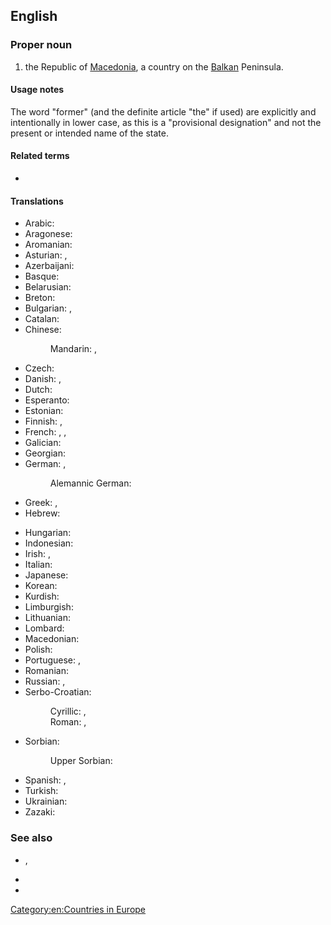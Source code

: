 ==English==

===Proper noun===
{{en-proper noun|head=(the) [[former]] [[Yugoslav]] [[Republic]] of [[Macedonia]]}}

# {{senseid|en|Q221}}{{non-gloss definition|A provisional designation (pending resolution of a naming dispute with Greece) used by many international organizations to refer to}} the Republic of [[Macedonia]], a country on the [[Balkan]] Peninsula. {{qualifier|Abbreviated ''[[FYROM]]''.}}

====Usage notes====
The word "former" (and the definite article "the" if used) are explicitly and intentionally in lower case, as this is a "provisional designation" and not the present or intended name of the state.

====Related terms====
* {{l|en|Republic of Macedonia}}

====Translations====
<!-- the spelling of former and Yugoslav seems to be inconsistent and there are variants - both lower and upper cases are used in different languages-->
{{trans-top-also|id=Q221|provisional designation of the Republic of Macedonia|Republic of Macedonia|Macedonia}}
* Arabic: {{t|ar|جُمْهُورِيَّة مَقْدُونِيَا اليُوغُوسْلَافِيَّة السَابِقَة}}
* Aragonese: {{t|an|Antigua Republica Yugoslava de Macedonia}}
* Aromanian: {{t|rup|Republica Ex-Iugoslavã ali Machedonia}}
* Asturian: {{t|ast|Antigua República Yugoslava de Macedonia}}, {{t|ast|ex República Yugoslava de Macedonia}}
* Azerbaijani: {{t|az|Keçmiş Yuqoslaviya Makedoniya Respublikası}}
* Basque: {{t|eu|Mazedoniako Jugoslaviar Errepublika Ohia}}
* Belarusian: {{t|be|Была́я Югасла́ўская Pэспу́бліка Македо́нія|f|sc=Cyrl}}
* Breton: {{t|br|Ez-Republik Yougoslaviat Makedonia}}
* Bulgarian: {{t|bg|Би́вша Югосла́вска Репу́блика Македо́ния|f|sc=Cyrl}}, {{t|bg|БЮРМ|f|tr=BJuRM|sc=Cyrl}}
* Catalan: {{t|ca|Exrepública Iugoslava de Macedònia}}
* Chinese:
*: Mandarin: {{t|cmn|前南斯拉夫馬其頓共和國|sc=Hani}}, {{t|cmn|前南斯拉夫马其顿共和国|tr=qián Nánsīlāfū Mǎqídùn gònghéguó|sc=Hani}}
* Czech: {{t|cs|bývalá jugoslávská republika Makedonie|f}}
* Danish: {{t|da|Den Tidligere Jugoslaviske Republik Makedonien|c}}, {{t|da|TJRM}}
* Dutch: {{t|nl|Voormalige Joegoslavische Republiek Macedonië}}
* Esperanto: {{t|eo|Iama Jugoslavia Respubliko Makedonio}}
* Estonian: {{t|et|endine Jugoslaavia Makedoonia Vabariik}}
* Finnish: {{t|fi|entinen Jugoslavian tasavalta Makedonia}}, {{t+|fi|EJTM}}
* French: {{t|fr|ancienne République yougoslave de Macédoine|f}}, {{t+|fr|ARYM|f}}, {{t|fr|ex-République yougoslave de Macédoine|f}}
* Galician: {{t|gl|Antiga República Iugoslava da Macedonia|f}}
* Georgian: {{t|ka|ყოფილი იუგოსლავიის რესპუბლიკა მაკედონია}}
* German: {{t+|de|ehemalige jugoslawische Republik Mazedonien|f}}, {{t|de|EJRM}}
*: Alemannic German: {{t|gsw|Ehemoligi Jugoslawischi Republik Mazedonie}}
* Greek: {{t+|el|Σκόπια|f|sc=Grek}}, {{t|el|πρώην Γιουγκοσλαβική Δημοκρατία της Μακεδονίας|f|sc=Grek}}
* Hebrew: {{t|he|הָרֶפּוּבְּלִיקָה הָיוּגוֹסְלַבְיָה לְשֶׁעָבַר שֶׁל מָקֶדוֹנְיָה‏|sc=Hebr|tr=Ha-reppubelikah ha-Yugoslavya leshe'avar shel Makedonyah‏}}
{{trans-mid}}
* Hungarian: {{t|hu|Macedónia Volt Jugoszláv Köztársaság}}
* Indonesian: {{t|id|Republik Makedonia bekas Yugoslavia}}
* Irish: {{t|ga|Iar-Phoblacht Iúgslavach na Macadóine}}, {{t|ga|Poblacht Iar-Iúgslavach na Macadóine|f}}
* Italian: {{t|it|Repubblica Ex Jugoslava di Macedonia}}
* Japanese: {{t|ja|マケドニア旧ユーゴスラビア共和国|tr=Makedonia kyū-Yūgosurabia kyōwakoku}}
* Korean: {{t|ko|구유고슬라비아 마케도니아 공화국}}
* Kurdish: {{t|ku|Komara Yûgoslavî ya Kevnar a Makedonyayê|sc=Latn}}
* Limburgish: {{t|li|Vreuger Joegoslavische Rippebliek Macedonië}}
* Lithuanian: {{t|lt|Buvusi Jugoslavijos Respublika Makedonija}}
* Lombard: {{t|lmo|Ex Repüblica Iuguslava de Macedonia}}
* Macedonian: {{t|mk|Поранешна Југословенска Репу́блика Македо́нија|f|sc=Cyrl}}
* Polish: {{t+|pl|Była Jugosłowiańska Republika Macedonii|f}}
* Portuguese: {{t|pt|Antiga República Jugoslava da Macedónia|f}} {{qualifier|Portugal}}, {{t|pt|antiga República Iugoslava da Macedônia|f}} {{qualifier|Brazil}}
* Romanian: {{t|ro|fosta Republică iugoslavă a Macedoniei}}
* Russian: {{t|ru|Бы́вшая Югосла́вская Респу́блика Македо́ния|f}}, {{t|ru|БЮРМ|f}}
* Serbo-Croatian:
*: Cyrillic: {{t|sh|бивша југословенска Република Македонија|f|sc=Cyrl}}, {{t|sh|бивша југославенска Република Македонија|f|sc=Cyrl}}
*: Roman: {{t|sh|bivša jugoslovenska Republika Makedonija|f}}, {{t|sh|bivša jugoslavenska Republika Makedonija|f}}
* Sorbian:
*: Upper Sorbian: {{t|hsb|Bywša Južnosłowjanska Republika Makedonska}}
* Spanish: {{t+|es|Antigua República Yugoslava de Macedonia}}, {{t|es|Exrepública Yugoslava de Macedonia}}
* Turkish: {{t+|tr|Eski Yugoslav Makedonya Cumhuriyeti}}
* Ukrainian: {{t|uk|Коли́шня Югосла́вська Респу́бліка Македо́нія|f|sc=Cyrl}}
* Zazaki: {{qualifier|Southern Zazaki}} {{t|zza|Cumurêtê Makedonyaê Yugoslawê Kıhani}}
{{trans-bottom}}

===See also===
* {{l|en|Macedonism}}, {{l|en|Pseudomacedonism}}
* {{l|en|Appendix:Countries of the world|Countries of the world}}
* {{w|Republic_of_Macedonia|Wikipedia article on the former Yugoslav Republic of Macedonia}}

[[Category:en:Countries in Europe]]